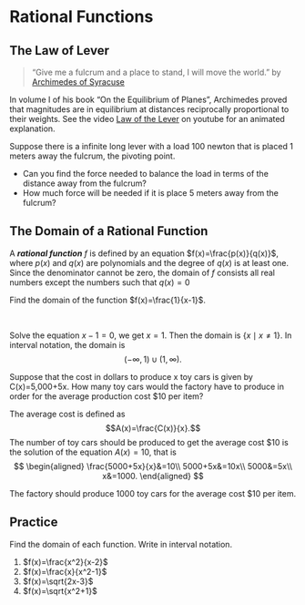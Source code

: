 # Rational Functions

## The Law of Lever

::: {.rmdthink}

 > “Give me a fulcrum and a place to stand, I will move the world.” by [Archimedes of Syracuse](https://en.wikipedia.org/wiki/Archimedes#Mathematics)

 In volume I of his book "On the Equilibrium of Planes", Archimedes proved that magnitudes are in equilibrium at distances reciprocally proportional to their weights. See the video [Law of the Lever](https://youtu.be/yhrR4384SGE?t=8) on youtube for an animated explanation.

Suppose there is a infinite long lever with a load 100 newton that is placed 1 meters away the fulcrum, the pivoting point.

- Can you find the force needed to balance the load in terms of the distance away from the fulcrum?
- How much force will be needed if it is place 5 meters away from the fulcrum?

:::

## The Domain of a Rational Function

A ***rational function*** $f$ is defined by an equation $f(x)=\frac{p(x)}{q(x)}$, where $p(x)$ and $q(x)$ are polynomials and the degree of $q(x)$ is at least one. Since the denominator cannot be zero, the domain of $f$ consists all real numbers except the numbers such that $q(x)=0$

:::{.example}

Find the domain of the function $f(x)=\frac{1}{x-1}$.

:::

:::{.solution}
\

Solve the equation $x-1=0$, we get $x=1$. Then the domain is $\{x\mid x\neq 1\}$. In interval notation, the domain is
$$
(-\infty, 1)\cup (1,\infty).
$$

:::

:::{.example}

Suppose that the cost in dollars to produce x toy cars is given by C(x)=5,000+5x. How many toy cars would the factory have to produce in order for the average production cost $10 per item?

:::

:::{.solution} 

The average cost is defined as
$$A(x)=\frac{C(x)}{x}.$$
The number of toy cars should be produced to get the average cost $10 is the solution of the equation $A(x)=10$, that is
$$
\begin{aligned}
    \frac{5000+5x}{x}&=10\\
    5000+5x&=10x\\
    5000&=5x\\
    x&=1000.
\end{aligned}
$$

The factory should produce 1000 toy cars for the average cost $10 per item.

:::

\newpage

## Practice

:::{.exercise}

Find the domain of each function. Write in interval notation.

1. $f(x)=\frac{x^2}{x-2}$
1. $f(x)=\frac{x}{x^2-1}$
1. $f(x)=\sqrt{2x-3}$
1. $f(x)=\sqrt{x^2+1}$\hfill\null

:::
